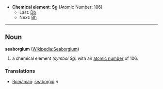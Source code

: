 *'''Chemical element''': '''Sg''' (Atomic Number: 106)
**Last: [[Dubnium|Db]]
**Next: [[Bohrium|Bh]]
----
== Noun ==
'''seaborgium''' ([[en:Seaborgium|Wikipedia:Seaborgium]])

# a chemical element ''(symbol Sg)'' with an [[atomic number]] of 106.

===Translations===
*[[Romanian]]: [[seaborgiu]] ''n''